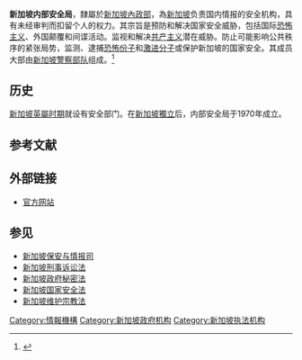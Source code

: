 {{coord|1|19|24.58|N|103|50|38.72|E|display=title}}
{{Infobox Government agency
|agency_name     = 新加坡内部安全局
|nativename      = ISD
|nativename_a    = Jabatan Keselamatan Dalam Negeri
|logo            = 
|logo_width      =
|logo_caption    =
|seal            = 
|seal_width      = 
|seal_caption    = 
|formed          = 1970年8月11日
|preceding1      =
|preceding2      =
|dissolved       =
|superseding     =
|jurisdiction    = {{flag|Singapore}}
|headquarters    = {{flag|Singapore}}
|employees       =  
|budget          =
|minister1_name  = 
|minister1_pfo   = 
|minister2_name  =
|minister2_pfo   =
|chief1_name     = 
|chief1_position = 局长
|chief2_name     =
|chief2_position =
|parent_agency   = 
|child1_agency   =
|child2_agency   =
|website         = http://www.mha.gov.sg
|footnotes       =
}}

'''新加坡内部安全局'''，隸屬於[[新加坡內政部|新加坡內政部]]，為[[新加坡|新加坡]]负责国内情报的安全机构，具有未经审判而扣留个人的权力。其宗旨是预防和解决国家安全威胁，包括国际[[恐怖主义|恐怖主义]]、外国颠覆和间谍活动。监视和解决[[共产主义|共产主义]]潜在威胁。防止可能影响公共秩序的紧张局势，监测、逮捕[[恐怖份子|恐怖份子]]和[[激进派|激进分子]]或保护新加坡的国家安全。其成员大部由[[新加坡警察部队|新加坡警察部队]]组成。<ref>{{Cite web |url=http://www.mha.gov.sg/ |title=存档副本 |access-date=2012-04-12 |archive-date=2020-11-01 |archive-url=https://web.archive.org/web/20201101094305/http://www.mha.gov.sg/ |dead-url=no }}</ref>

==历史==
[[新加坡英屬时期|新加坡英屬时期]]就设有安全部门。在[[新加坡獨立|新加坡獨立]]后，内部安全局于1970年成立。

==参考文献==
{{Reflist}}

==外部链接==
*[http://www.mha.gov.sg 官方网站] {{Wayback|url=http://www.mha.gov.sg/ |date=20201101094305 }} {{en}}

==参见==
*[[新加坡保安与情报司|新加坡保安与情报司]]
*[[新加坡刑事诉讼法|新加坡刑事诉讼法]]
*[[新加坡政府秘密法|新加坡政府秘密法]]
*[[新加坡国家安全法|新加坡国家安全法]]
*[[新加坡维护宗教法|新加坡维护宗教法]]

[[Category:情報機構|Category:情報機構]]
[[Category:新加坡政府机构|Category:新加坡政府机构]]
[[Category:新加坡执法机构|Category:新加坡执法机构]]